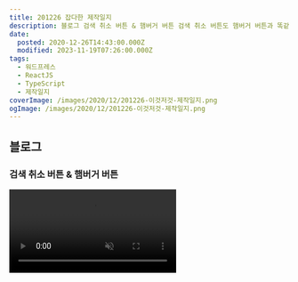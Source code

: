 ```yaml
---
title: 201226 잡다한 제작일지
description: 블로그 검색 취소 버튼 & 햄버거 버튼 검색 취소 버튼도 햄버거 버튼과 똑같은 스타일을 적용해, 통일감을 높였습니다. 또한, 버튼이 화살표로 변경됐을 때 1px 정도 오차가 있길래 수정했습니다.몇몇 브라우저에선 1px이 어긋나니 뭔가 이상한 게 눈에 보일 정도로 뒤틀리더라고요. 페이지네이션 버튼 4페이지 이상(1페이지 버튼이 안 보이는 상황)에선 첫 페이지로 가는 버튼을 추가하고, 마지막 페이지 버튼이 안 보이는
date:
  posted: 2020-12-26T14:43:00.000Z
  modified: 2023-11-19T07:26:00.000Z
tags:
  - 워드프레스
  - ReactJS
  - TypeScript
  - 제작일지
coverImage: /images/2020/12/201226-이것저것-제작일지.png
ogImage: /images/2020/12/201226-이것저것-제작일지.png
---
```


## 블로그

### 검색 취소 버튼 & 햄버거 버튼

<video autoPlay playsInline muted loop src="/images/2020/12/hamburger.mp4" />

검색 취소 버튼도 햄버거 버튼과 똑같은 스타일을 적용해, 통일감을 높였습니다.

또한, 버튼이 화살표로 변경됐을 때 1px 정도 오차가 있길래 수정했습니다.  
몇몇 브라우저에선 1px이 어긋나니 뭔가 이상한 게 눈에 보일 정도로 뒤틀리더라고요.

### 페이지네이션 버튼

![페이지네이션 버튼](/images/2020/12/pagination.png)

4페이지 이상(1페이지 버튼이 안 보이는 상황)에선 첫 페이지로 가는 버튼을 추가하고, 마지막 페이지 버튼이 안 보이는 상황에선 마지막 페이지로 가는 버튼을 추가했습니다.

처음에 infinite scroll에서 페이지네이션으로 넘어올 땐 좀 회의적이었는데, 확실히 원하는 구역으로 갈 땐 편하고, 페이지가 많이 쌓여도 기기에 큰 부담도 없어서 좋긴 하네요.

### 로고 업데이트

![로고](/images/2020/12/logo-512.png)

좌우대칭을 완벽하게 맞추고, 모서리를 조금 더 각지게 수정했습니다.  
또한 파비콘처럼 아이콘이 작아졌을 때도 형태가 일그러지지 않도록 좌측 끝과 우측 끝의 선을 조금 더 두껍게 변경했습니다.

### manifest.json 업데이트

![Context Menu](/images/2020/12/menu.png)

[PWA의 Manifest 작성하기](/dev/pwa%ec%9d%98-manifest-%ec%9e%91%ec%84%b1%ed%95%98%ea%b8%b0)를 적으며 제 manifest.json도 업데이트를 좀 해봤습니다.  
shortcuts도 추가하고, categories 등도 추가해봤는데, categories, lang 같은 건 솔직히 크게 의미가 있나 싶긴 하네요.

### `<article>`

```html
<article class="indexArticle reveal" style="top: 50px; left: 10px">
    <a
        href="https://marshallku.com/dev/%ec%9b%8c%eb%93%9c%ed%94%84%eb%a0%88%ec%8a%a4-%eb%8c%93%ea%b8%80-%ed%85%9c%ed%94%8c%eb%a6%bf-%eb%a7%8c%eb%93%a4%ea%b8%b0"
    >
        <figure class="thumbnail_wrapper">
            <img
                class="index_thumbnail"
                src="https://i1.marshallku.com/wp-content/uploads/2020/12/댓글-템플릿-제작하기-400x400.png"
                alt="워드프레스 댓글 템플릿 만들기"
            />
        </figure>
        <header class="index_information">
            <h2 class="title">워드프레스 댓글 템플릿 만들기</h2>
            <p class="desc">wp_list_comments의 html 구조를 변경하는 방법</p>
            <time class="date" datetime="2020-12-20 00:32">6일 전</time>
        </header>
    </a>
</article>
```

포스트 페이지에서 본문에만 `article` 태그를 사용하고 있었는데, 이젠 글 목록 등 글 정보가 들어가는 부분도 `article`태그로 업데이트했습니다.

작성하면서 보니 class에 CamelCase랑 snake\_case가 혼용된 게 보기 몹시 불편하네요.  
날 잡고 싹 고쳐야겠습니다...

### 기타

* 세피아, 라이트 테마에서 폰트 색상을 더 어둡게 변경했습니다.
* 이미지 캐시 서버를 구글 클라우드에서 오라클 클라우드로 변경했습니다.
* 본문에 `script` 태그가 있을 땐 페이지를 새로고침합니다.
* 쿠키에 유저 정보가 없음에도 로컬 스토리지에 저장하려는 오류를 수정했습니다.
* 링크를 클릭하고 컨테이너가 페이드아웃 됐을 때 오류가 발생하면 컨테이너가 페이드인 되지 않던 오류를 수정했습니다.
* 검색 취소 버튼 클릭 시 입력된 검색어가 삭제되도록 업데이트했습니다.
* 폰트를 스포카 한 산스로 변경했습니다.
* 푸시 알림 서버에 사용한 코드를 업데이트했습니다. 이 과정에서 undefined란 알림이 굉장히 많이 전송됐었는데, 죄송합니다. 😥

## React 앱들

![리액트 앱 업데이트](/images/2020/12/react-apps-to-typescript.png)

만들었던 React 앱들을 모조리 타입스크립트로 업데이트했습니다.

![사용한 언어](/images/2020/12/most-used-languages.png)

타입스크립트를 조금 더 능숙하게 사용하고자 하는 목적도 있었지만, 위 그래프에서 Typescript 순위 올릴 목적도 있었습니다.  
이제 토이 프로젝트 한 두어 개만 더 만들면 1위를 차지할 수 있지 않을까 싶네요.

## 만들고 있는 것

### Parallax Effect

![장만월](/images/2020/12/fullmoonlong.png)

[Github](https://github.com/marshallku/Parallax-Effect)  
[라이브 데모](https://marshallku.github.io/Parallax-Effect/)

유튜브에서 웹사이트 이펙트들 둘러보다 [Simple Parallax Scrolling Effect with CSS & Vanilla Javascript](https://youtu.be/QNTeq4QdOsQ?t=57)라는 걸 보고 보름달만 보면 척수 반사 급으로 떠오르는 장만월 사장님으로 스크롤 효과들 좀 만들어봤습니다.

3D 갤러리에서 벡터한테 괴롭힘 받다 2D로 내려오니 한결 편안하긴 하지만, 포토샵에서 테두리 따느라 꽤 많은 시간을 투자해야 한단 단점은 있네요.

이대로 끝내긴 뭔가 아쉬워서 델루나 설명 같은 것 추가해보는 중인데, 코딩이 아니라 디자인이랑 기획에서 발목을 잡히고 있습니다.

잡힌 발목 풀리고 완성하면 스크롤 애니메이션에 관한 것도 좀 다뤄보겠습니다.